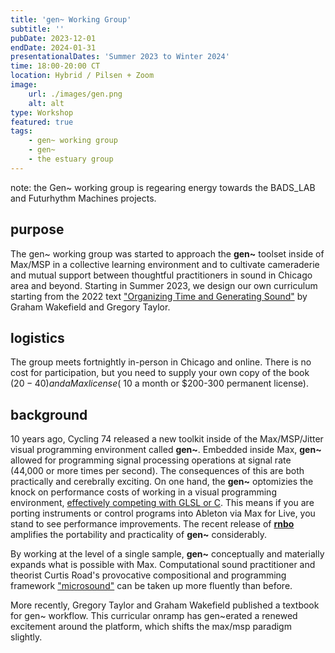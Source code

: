 ```yaml
---
title: 'gen~ Working Group'
subtitle: ''
pubDate: 2023-12-01
endDate: 2024-01-31
presentationalDates: 'Summer 2023 to Winter 2024'
time: 18:00-20:00 CT
location: Hybrid / Pilsen + Zoom
image:
    url: ./images/gen.png
    alt: alt
type: Workshop
featured: true
tags:
    - gen~ working group
    - gen~
    - the estuary group
---
```


<LinkButton text="GET INVOLVED" url="https://forms.gle/hksGKK8qdc2H3D6p8" />

note: the Gen~ working group is regearing energy towards the BADS_LAB and Futurhythm Machines projects.

## purpose

The gen~ working group was started to approach the **gen~** toolset inside of Max/MSP in a collective learning environment and to cultivate cameraderie and mutual support between thoughtful practitioners in sound in Chicago area and beyond. Starting in Summer 2023, we design our own curriculum starting from the 2022 text ["Organizing Time and Generating Sound"](https://cycling74.com/books/go) by Graham Wakefield and Gregory Taylor.

## logistics

The group meets fortnightly in-person in Chicago and online. There is no cost for participation, but you need to supply your own copy of the book ($20-40) and a Max license (~$10 a month or $200-300 permanent license).

## background

10 years ago, Cycling 74 released a new toolkit inside of the Max/MSP/Jitter visual programming environment called **gen~**. Embedded inside Max, **gen~** allowed for programming signal processing operations at signal rate (44,000 or more times per second). The consequences of this are both practically and cerebrally exciting. On one hand, the **gen~** optomizies the knock on performance costs of working in a visual programming environment, [effectively competing with GLSL or C](https://docs.cycling74.com/max8/vignettes/gen_overview). This means if you are porting instruments or control programs into Ableton via Max for Live, you stand to see performance improvements. The recent release of [**rnbo**](https://rnbo.cycling74.com/) amplifies the portability and practicality of **gen~** considerably.

By working at the level of a single sample, **gen~** conceptually and materially expands what is possible with Max. Computational sound practitioner and theorist Curtis Road's provocative compositional and programming framework ["microsound"](https://monoskop.org/images/d/d1/Roads_Curtis_Microsound.pdf) can be taken up more fluently than before.

More recently, Gregory Taylor and Graham Wakefield published a textbook for gen~ workflow. This curricular onramp has gen~erated a renewed excitement around the platform, which shifts the max/msp paradigm slightly.
